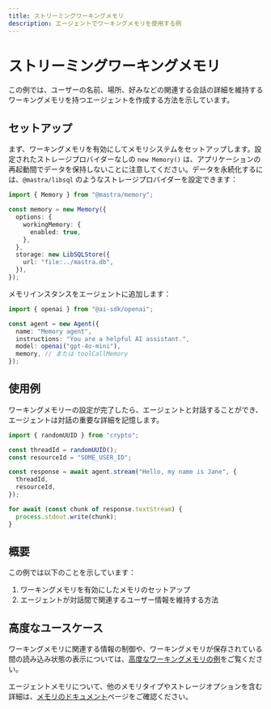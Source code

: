 ```yaml
---
title: ストリーミングワーキングメモリ
description: エージェントでワーキングメモリを使用する例
---
```


# ストリーミングワーキングメモリ

この例では、ユーザーの名前、場所、好みなどの関連する会話の詳細を維持するワーキングメモリを持つエージェントを作成する方法を示しています。

## セットアップ

まず、ワーキングメモリを有効にしてメモリシステムをセットアップします。設定されたストレージプロバイダーなしの `new Memory()` は、アプリケーションの再起動間でデータを保持しないことに注意してください。データを永続化するには、`@mastra/libsql` のようなストレージプロバイダーを設定できます：

```typescript
import { Memory } from "@mastra/memory";

const memory = new Memory({
  options: {
    workingMemory: {
      enabled: true,
    },
  },
  storage: new LibSQLStore({
    url: "file:../mastra.db",
  }),
});
```

メモリインスタンスをエージェントに追加します：

```typescript
import { openai } from "@ai-sdk/openai";

const agent = new Agent({
  name: "Memory agent",
  instructions: "You are a helpful AI assistant.",
  model: openai("gpt-4o-mini"),
  memory, // または toolCallMemory
});
```

## 使用例

ワーキングメモリーの設定が完了したら、エージェントと対話することができ、エージェントは対話の重要な詳細を記憶します。

```typescript
import { randomUUID } from "crypto";

const threadId = randomUUID();
const resourceId = "SOME_USER_ID";

const response = await agent.stream("Hello, my name is Jane", {
  threadId,
  resourceId,
});

for await (const chunk of response.textStream) {
  process.stdout.write(chunk);
}
```

## 概要

この例では以下のことを示しています：

1. ワーキングメモリを有効にしたメモリのセットアップ
2. エージェントが対話間で関連するユーザー情報を維持する方法

## 高度なユースケース

ワーキングメモリに関連する情報の制御や、ワーキングメモリが保存されている間の読み込み状態の表示については、[高度なワーキングメモリの例](/examples/memory/streaming-working-memory-advanced)をご覧ください。

エージェントメモリについて、他のメモリタイプやストレージオプションを含む詳細は、[メモリのドキュメント](/docs/agents/agent-memory)ページをご確認ください。
